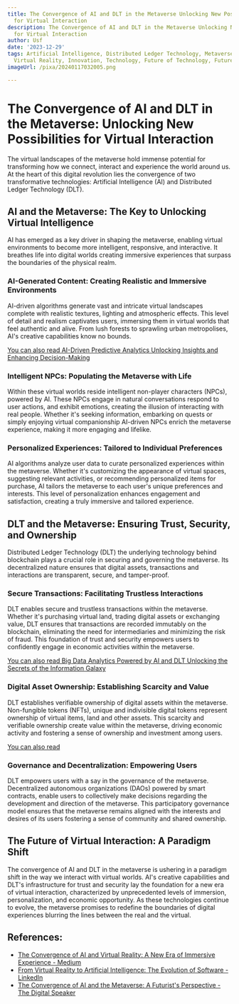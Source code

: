 ```yaml
---
title: The Convergence of AI and DLT in the Metaverse Unlocking New Possibilities
  for Virtual Interaction
description: The Convergence of AI and DLT in the Metaverse Unlocking New Possibilities
  for Virtual Interaction
author: Usf
date: '2023-12-29'
tags: Artificial Intelligence, Distributed Ledger Technology, Metaverse, Virtual Interaction,
  Virtual Reality, Innovation, Technology, Future of Technology, Future of Work, Connectivity
imageUrl: /pixa/20240117032005.png

---
```

# The Convergence of AI and DLT in the  Metaverse: Unlocking New Possibilities for Virtual Interaction

The virtual landscapes of the metaverse hold immense potential for transforming how we connect, interact and experience  the world around us. At the heart of this digital revolution lies the  convergence of two transformative technologies: Artificial Intelligence (AI) and Distributed Ledger Technology (DLT).

## AI and  the Metaverse: The Key to Unlocking  Virtual Intelligence

AI has emerged as a key driver in  shaping the metaverse, enabling virtual  environments to become more intelligent, responsive, and interactive. It breathes life into digital worlds creating immersive experiences that surpass the boundaries of  the physical realm.

### AI-Generated Content:  Creating Realistic and Immersive Environments

AI-driven algorithms generate vast and intricate virtual landscapes complete with realistic textures, lighting and atmospheric effects.  This  level  of detail and realism captivates users, immersing them in virtual worlds that feel authentic and alive. From lush forests to sprawling urban metropolises, AI's creative capabilities know no bounds.

[You can also read AI-Driven Predictive Analytics Unlocking Insights and Enhancing Decision-Making](AI-Driven%20Predictive%20Analytics%20Unlocking%20Insights%20and%20Enhancing%20Decision-Making)


### Intelligent  NPCs:  Populating the Metaverse with Life

Within these virtual worlds reside intelligent non-player characters (NPCs), powered  by AI. These  NPCs engage in natural  conversations respond to user actions, and  exhibit emotions, creating the illusion  of  interacting  with real people.  Whether it's seeking information, embarking on quests or simply enjoying virtual companionship AI-driven NPCs enrich the metaverse experience, making it more engaging and lifelike.

### Personalized Experiences: Tailored to Individual Preferences

AI algorithms analyze user data to curate personalized experiences within the metaverse. Whether it's customizing the appearance of virtual spaces, suggesting relevant activities, or recommending personalized items for purchase, AI tailors the metaverse to each user's unique preferences and interests. This level of personalization enhances engagement and satisfaction, creating a truly immersive and tailored experience.

## DLT and the Metaverse: Ensuring Trust, Security, and Ownership

Distributed  Ledger Technology (DLT)  the underlying technology  behind  blockchain plays a crucial role in  securing and governing the metaverse. Its decentralized nature ensures  that digital assets, transactions  and interactions are transparent, secure, and tamper-proof.

### Secure Transactions: Facilitating Trustless Interactions

DLT enables secure  and trustless transactions within the metaverse. Whether it's purchasing virtual land, trading digital assets or exchanging value, DLT ensures that  transactions are recorded immutably on the  blockchain, eliminating  the need for intermediaries and minimizing the risk of  fraud. This foundation  of trust and security empowers users to confidently engage in economic activities within the metaverse.

[You can  also  read Big Data Analytics Powered by AI and DLT Unlocking the Secrets of the Information Galaxy](Big%20Data%20Analytics%20Powered%20by%20AI%20and%20DLT%20Unlocking%20the%20Secrets%20of%20the%20Information%20Galaxy)


### Digital Asset Ownership: Establishing Scarcity and Value

DLT establishes  verifiable ownership  of digital assets within the metaverse. Non-fungible tokens (NFTs), unique  and indivisible digital tokens represent ownership of virtual  items, land and other assets. This scarcity and verifiable ownership create value within the metaverse, driving economic activity and fostering a sense of  ownership  and investment  among users.

[You can also read ]()


### Governance and Decentralization: Empowering  Users

DLT empowers users with a say in the governance of the metaverse. Decentralized autonomous organizations  (DAOs) powered by smart  contracts, enable users to collectively make decisions  regarding the development and direction of the metaverse. This participatory  governance model ensures that the metaverse remains  aligned with the interests and desires of its users fostering a sense of community and shared  ownership.

## The Future of Virtual Interaction: A Paradigm Shift

The  convergence of AI and  DLT in the metaverse is ushering in a paradigm  shift in  the way we interact with virtual worlds. AI's creative capabilities and DLT's infrastructure for trust and security lay the foundation for a new era of virtual interaction, characterized by  unprecedented levels of immersion, personalization, and economic opportunity. As these technologies  continue to evolve, the metaverse promises  to redefine  the  boundaries of digital  experiences blurring the lines  between the real and the virtual.

## References:
- [The Convergence of AI and Virtual Reality: A New Era of Immersive Experience - Medium](https://medium.com/aimonks/the-convergence-of-ai-and-virtual-reality-a-new-era-of-immersive-experience-89f7967a5f1f)
- [From Virtual Reality to Artificial Intelligence: The Evolution of Software - LinkedIn](https://www.linkedin.com/pulse/from-virtual-reality-artificial-intelligence-evolution-software)
- [The Convergence of AI and the Metaverse: A Futurist's Perspective - The Digital Speaker](https://www.thedigitalspeaker.com/convergence-ai-metaverse-futurists-perspective/)
